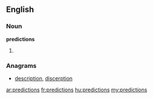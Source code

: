 ==English==

===Noun===
'''predictions'''

# {{plural of|[[prediction]]}}

===Anagrams===
* [[description#English|description]], [[discerption#English|discerption]]

[[ar:predictions]]
[[fr:predictions]]
[[hu:predictions]]
[[my:predictions]]